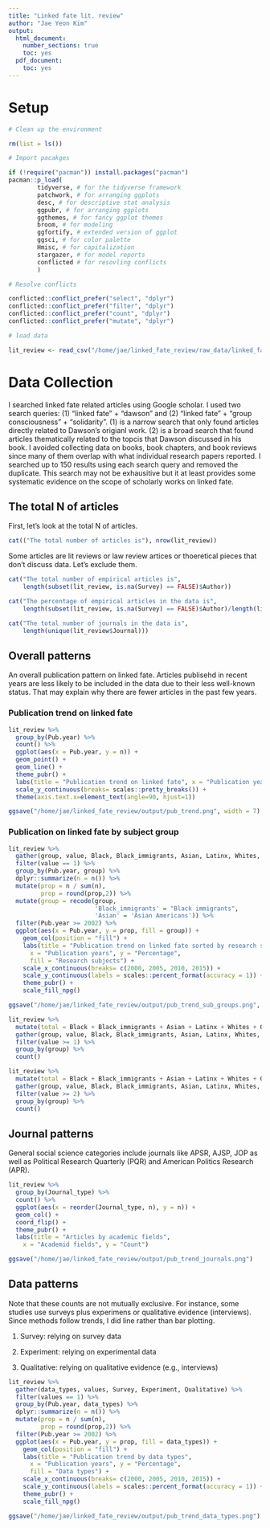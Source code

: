 ```yaml
---
title: "Linked fate lit. review"
author: "Jae Yeon Kim"
output:
  html_document:
    number_sections: true
    toc: yes
  pdf_document:
    toc: yes
---
```


# Setup

```r

# Clean up the environment

rm(list = ls())

# Import pacakges 

if (!require("pacman")) install.packages("pacman")
pacman::p_load(
        tidyverse, # for the tidyverse framework
        patchwork, # for arranging ggplots 
        desc, # for descriptive stat analysis
        ggpubr, # for arranging ggplots 
        ggthemes, # for fancy ggplot themes
        broom, # for modeling
        ggfortify, # extended version of ggplot 
        ggsci, # for color palette
        Hmisc, # for capitalization
        stargazer, # for model reports  
        conflicted # for resovling conflicts 
        )

# Resolve conflicts

conflicted::conflict_prefer("select", "dplyr")
conflicted::conflict_prefer("filter", "dplyr")
conflicted::conflict_prefer("count", "dplyr")
conflicted::conflict_prefer("mutate", "dplyr")

```

```r

# load data 

lit_review <- read_csv("/home/jae/linked_fate_review/raw_data/linked_fate_review.csv")

```


# Data Collection 

I searched linked fate related articles using Google scholar. I used two search queries: (1) "linked fate" + "dawson" and (2) "linked fate" + "group consciousness" + "solidarity". (1) is a narrow search that only found articles directly related to Dawson's origianl work. (2) is a broad search that found articles thematically related to the topcis that Dawson discussed in his book. I avoided collecting data on books, book chapters, and book reviews since many of them overlap with what individual research papers reported. I searched up to 150 results using each search query and removed the duplicate. This search may not be exhausitive but it at least provides some systematic evidence on the scope of scholarly works on linked fate.


## The total N of articles

First, let's look at the total N of articles.

```r

cat(("The total number of articles is"), nrow(lit_review))

```

Some articles are lit reviews or law review artices or thoeretical pieces that don't discuss data. Let's exclude them.

```r

cat("The total number of empirical articles is", 
    length(subset(lit_review, is.na(Survey) == FALSE)$Author))

```

```r
cat("The percentage of empirical articles in the data is", 
    length(subset(lit_review, is.na(Survey) == FALSE)$Author)/length(lit_review$Author))
```

```r

cat("The total number of journals in the data is",
    length(unique(lit_review$Journal)))

```


## Overall patterns

An overall publication pattern on linked fate. Articles publisehd in recent years are less likely to be included in the data due to their less well-known status. That may explain why there are fewer articles in the past few years.

### Publication trend on linked fate

```r

lit_review %>%
  group_by(Pub.year) %>%
  count() %>%
  ggplot(aes(x = Pub.year, y = n)) +
  geom_point() +
  geom_line() +
  theme_pubr() +
  labs(title = "Publication trend on linked fate", x = "Publication years", y = "Count") + scale_x_continuous(breaks= c(2000, 2005, 2010, 2015)) +
  scale_y_continuous(breaks= scales::pretty_breaks()) +
  theme(axis.text.x=element_text(angle=90, hjust=1))

ggsave("/home/jae/linked_fate_review/output/pub_trend.png", width = 7) 

```

### Publication on linked fate by subject group

```r

lit_review %>%
  gather(group, value, Black, Black_immigrants, Asian, Latinx, Whites, Others) %>%
  filter(value == 1) %>%
  group_by(Pub.year, group) %>%
  dplyr::summarize(n = n()) %>%
  mutate(prop = n / sum(n),
         prop = round(prop,2)) %>%
  mutate(group = recode(group, 
                        'Black_immigrants' = "Black immigrants",
                        'Asian' = 'Asian Americans')) %>%
  filter(Pub.year >= 2002) %>%
  ggplot(aes(x = Pub.year, y = prop, fill = group)) +
    geom_col(position = "fill") +
    labs(title = "Publication trend on linked fate sorted by research subjects",
      x = "Publication years", y = "Percentage",
      fill = "Research subjects") +
    scale_x_continuous(breaks= c(2000, 2005, 2010, 2015)) +
    scale_y_continuous(labels = scales::percent_format(accuracy = 1)) +
    theme_pubr() +
    scale_fill_npg()

ggsave("/home/jae/linked_fate_review/output/pub_trend_sub_groups.png", width = 8)

```

```r

lit_review %>%
  mutate(total = Black + Black_immigrants + Asian + Latinx + Whites + Others) %>%
  gather(group, value, Black, Black_immigrants, Asian, Latinx, Whites, Others, total) %>%
  filter(value >= 1) %>%
  group_by(group) %>%
  count()

lit_review %>%
  mutate(total = Black + Black_immigrants + Asian + Latinx + Whites + Others) %>%
  gather(group, value, Black, Black_immigrants, Asian, Latinx, Whites, Others, total) %>%
  filter(value >= 2) %>%
  group_by(group) %>%
  count()
```

## Journal patterns 

General social science categories include journals like APSR, AJSP, JOP as well as Political Research Quarterly (PQR) and American Politics Research (APR).

```r

lit_review %>%
  group_by(Journal_type) %>%
  count() %>%
  ggplot(aes(x = reorder(Journal_type, n), y = n)) +
  geom_col() +
  coord_flip() +
  theme_pubr() +
  labs(title = "Articles by academic fields",
    x = "Academid fields", y = "Count")

ggsave("/home/jae/linked_fate_review/output/pub_trend_journals.png")
```

## Data patterns 

Note that these counts are not mutually exclusive. For instance, some studies use surveys plus experimens or qualitative evidence (interviews). Since methods follow trends, I did line rather than bar plotting.

1. Survey: relying on survey data 
    
2. Experiment: relying on experimental data 

3. Qualitative: relying on qualitative evidence (e.g., interviews)


```r

lit_review %>%
  gather(data_types, values, Survey, Experiment, Qualitative) %>%
  filter(values == 1) %>%
  group_by(Pub.year, data_types) %>%
  dplyr::summarize(n = n()) %>%
  mutate(prop = n / sum(n),
         prop = round(prop,2)) %>%
  filter(Pub.year >= 2002) %>%
  ggplot(aes(x = Pub.year, y = prop, fill = data_types)) +
    geom_col(position = "fill") +
    labs(title = "Publication trend by data types",
      x = "Publication years", y = "Percentage",
      fill = "Data types") +
    scale_x_continuous(breaks= c(2000, 2005, 2010, 2015)) +
    scale_y_continuous(labels = scales::percent_format(accuracy = 1)) +
    theme_pubr() +
    scale_fill_npg()

ggsave("/home/jae/linked_fate_review/output/pub_trend_data_types.png")
```